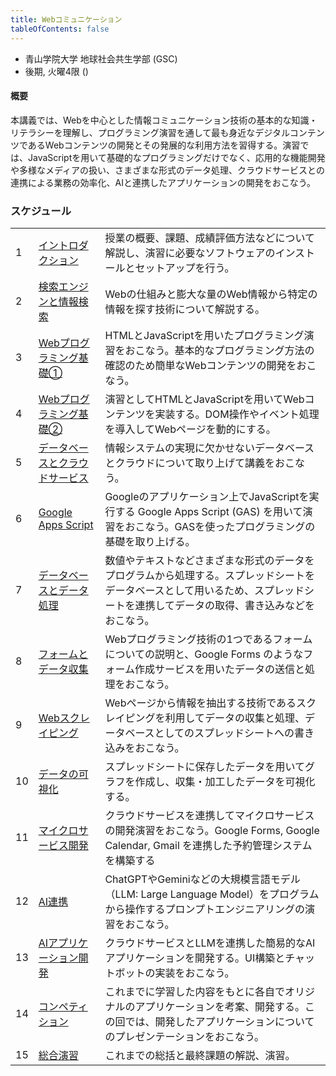 ```yaml
---
title: Webコミュニケーション
tableOfContents: false
---
```


- 青山学院大学 地球社会共生学部 (GSC) 
- 後期, 火曜4限 ()

#### 概要

本講義では、Webを中心とした情報コミュニケーション技術の基本的な知識・リテラシーを理解し、プログラミング演習を通して最も身近なデジタルコンテンツであるWebコンテンツの開発とその発展的な利用方法を習得する。演習では、JavaScriptを用いて基礎的なプログラミングだけでなく、応用的な機能開発や多様なメディアの扱い、さまざまな形式のデータ処理、クラウドサービスとの連携による業務の効率化、AIと連携したアプリケーションの開発をおこなう。

### スケジュール

|  |  |  | 
| :---- | :---- | :---- |
| 1 | [イントロダクション]() | 授業の概要、課題、成績評価方法などについて解説し、演習に必要なソフトウェアのインストールとセットアップを行う。 |
| 2 | [検索エンジンと情報検索]()  | Webの仕組みと膨大な量のWeb情報から特定の情報を探す技術について解説する。 |
| 3 | [Webプログラミング基礎①]()  | HTMLとJavaScriptを用いたプログラミング演習をおこなう。基本的なプログラミング方法の確認のため簡単なWebコンテンツの開発をおこなう。 |
| 4 | [Webプログラミング基礎②]()  | 演習としてHTMLとJavaScriptを用いてWebコンテンツを実装する。DOM操作やイベント処理を導入してWebページを動的にする。 |
| 5 | [データベースとクラウドサービス]()  | 情報システムの実現に欠かせないデータベースとクラウドについて取り上げて講義をおこなう。 |
| 6 | [Google Apps Script]()  | Googleのアプリケーション上でJavaScriptを実行する Google Apps Script (GAS) を用いて演習をおこなう。GASを使ったプログラミングの基礎を取り上げる。 |
| 7 | [データベースとデータ処理]()  | 数値やテキストなどさまざまな形式のデータをプログラムから処理する。スプレッドシートをデータベースとして用いるため、スプレッドシートを連携してデータの取得、書き込みなどをおこなう。 |
| 8 | [フォームとデータ収集]()  | Webプログラミング技術の1つであるフォームについての説明と、Google Forms のようなフォーム作成サービスを用いたデータの送信と処理をおこなう。 |
| 9 | [Webスクレイピング]()  | Webページから情報を抽出する技術であるスクレイピングを利用してデータの収集と処理、データベースとしてのスプレッドシートへの書き込みをおこなう。 |
| 10 | [データの可視化]()  | スプレッドシートに保存したデータを用いてグラフを作成し、収集・加工したデータを可視化する。 |
| 11 | [マイクロサービス開発]()  | クラウドサービスを連携してマイクロサービスの開発演習をおこなう。Google Forms, Google Calendar, Gmail を連携した予約管理システムを構築する |
| 12 | [AI連携]()  | ChatGPTやGeminiなどの大規模言語モデル（LLM: Large Language Model）をプログラムから操作するプロンプトエンジニアリングの演習をおこなう。 |
| 13 | [AIアプリケーション開発]()  | クラウドサービスとLLMを連携した簡易的なAIアプリケーションを開発する。UI構築とチャットボットの実装をおこなう。 |
| 14 | [コンペティション]()  | これまでに学習した内容をもとに各自でオリジナルのアプリケーションを考案、開発する。この回では、開発したアプリケーションについてのプレゼンテーションをおこなう。 |
| 15 | [総合演習]()  | これまでの総括と最終課題の解説、演習。 |